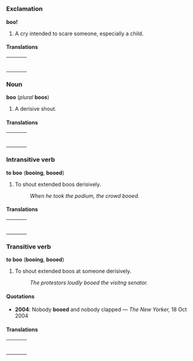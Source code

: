 =={{en}}==
===Exclamation===
'''boo!'''

#A cry intended to scare someone, especially a child.

====Translations====

{| border=0  width=100%
|-
|bgcolor="#FFFFE0" valign=top width=48%|
{|
<!--Put translations for languages from A to I here-->
|}
| width=1% |
|bgcolor="#FFFFE0" valign=top width=48%|
{|
<!--Put translations for languages from J to Z here-->
|}
|}

===Noun===
'''boo''' (''plural'' '''boos''')

#A derisive shout.

====Translations====


{| border=0  width=100%
|-
|bgcolor="#FFFFE0" valign=top width=48%|
{|
<!--Put translations for languages from A to I here-->
|}
| width=1% |
|bgcolor="#FFFFE0" valign=top width=48%|
{|
<!--Put translations for languages from J to Z here-->
|}
|}

===Intransitive verb===
'''to boo''' ('''booing''', '''booed''')

#To shout extended boos derisively.
#: ''When he took the podium, the crowd booed.''

====Translations====

{| border=0  width=100%
|-
|bgcolor="#FFFFE0" valign=top width=48%|
{|
<!--Put translations for languages from A to I here-->
|}
| width=1% |
|bgcolor="#FFFFE0" valign=top width=48%|
{|
<!--Put translations for languages from J to Z here-->
|}
|}

===Transitive verb===
'''to boo''' ('''booing''', '''booed''')

#To shout extended boos at someone derisively.
#:''The protestors loudly booed the visitng senator.''

====Quotations====
*'''2004''': Nobody '''booed''' and nobody clapped &mdash; ''The New Yorker,'' 18 Oct 2004

====Translations====

{| border=0  width=100%
|-
|bgcolor="#FFFFE0" valign=top width=48%|
{|
<!--Put translations for languages from A to I here-->
|}
| width=1% |
|bgcolor="#FFFFE0" valign=top width=48%|
{|
<!--Put translations for languages from J to Z here-->
|}
|}